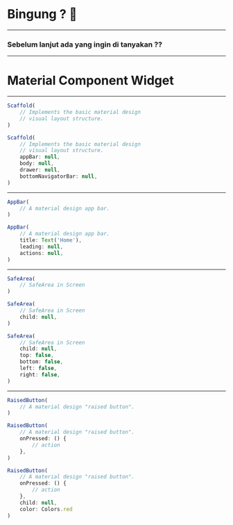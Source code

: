 
# Bingung ? 🤔
<hr />

<Appear>
    <h3>Sebelum <a>lanjut</a> ada yang ingin di tanyakan ??</h3>
</Appear>

---

# <a>Material Component</a> Widget

---

<CodeSurferLayout>

```js title="Scaffold class"
Scaffold(
    // Implements the basic material design 
    // visual layout structure.
)
```


```js 1:8 title="Scaffold class"
Scaffold(
    // Implements the basic material design 
    // visual layout structure.
    appBar: null,
    body: null,
    drawer: null,
    bottomNavigatorBar: null,
)
```

</CodeSurferLayout>

---

<CodeSurferLayout>

```js title="AppBar class"
AppBar(
    // A material design app bar.
)
```

```js 1:8 title="AppBar class"
AppBar(
    // A material design app bar.
    title: Text('Home'),
    leading: null,
    actions: null,
)
```

</CodeSurferLayout>

---

<CodeSurferLayout>

```js title="SafeArea class"
SafeArea(
    // SafeArea in Screen
)
```

```js 1:4 title="SafeArea class"
SafeArea(
    // SafeArea in Screen
    child: null,
)
```

```js 1:8 title="SafeArea class"
SafeArea(
    // SafeArea in Screen
    child: null,
    top: false,
    bottom: false,
    left: false,
    right: false,
)
```

</CodeSurferLayout>

---

<CodeSurferLayout>

```js title="RaisedButton class"
RaisedButton(
    // A material design "raised button".
)
```

```js 1:6 title="RaisedButton class"
RaisedButton(
    // A material design "raised button".
    onPressed: () {
        // action
    },
)
```

```js 1:8 title="RaisedButton class"
RaisedButton(
    // A material design "raised button".
    onPressed: () {
        // action
    },
    child: null,
    color: Colors.red
)
```

</CodeSurferLayout>